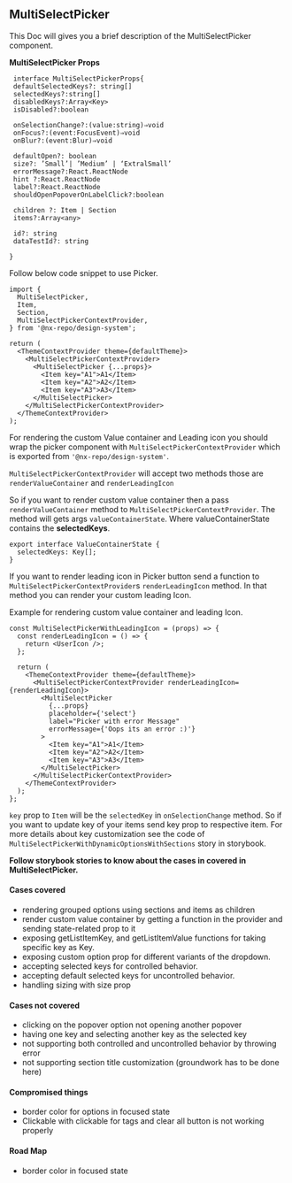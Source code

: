 
<Meta title="MDX/MultiSelectPicker" component={MultiSelectPicker} />

## MultiSelectPicker

This Doc will gives you a brief description of the MultiSelectPicker
component.

**MultiSelectPicker Props**

```tsx
 interface MultiSelectPickerProps{
 defaultSelectedKeys?: string[]
 selectedKeys?:string[]
 disabledKeys?:Array<Key>
 isDisabled?:boolean

 onSelectionChange?:(value:string)⇒void
 onFocus?:(event:FocusEvent)⇒void
 onBlur?:(event:Blur)⇒void

 defaultOpen?: boolean
 size?: ’Small’| ’Medium’ | ‘ExtralSmall’
 errorMessage?:React.ReactNode
 hint ?:React.ReactNode
 label?:React.ReactNode
 shouldOpenPopoverOnLabelClick?:boolean

 children ?: Item | Section
 items?:Array<any>

 id?: string
 dataTestId?: string

}
```

Follow below code snippet to use Picker.

```tsx
import {
  MultiSelectPicker,
  Item,
  Section,
  MultiSelectPickerContextProvider,
} from '@nx-repo/design-system';

return (
  <ThemeContextProvider theme={defaultTheme}>
    <MultiSelectPickerContextProvider>
      <MultiSelectPicker {...props}>
        <Item key="A1">A1</Item>
        <Item key="A2">A2</Item>
        <Item key="A3">A3</Item>
      </MultiSelectPicker>
    </MultiSelectPickerContextProvider>
  </ThemeContextProvider>
);
```

For rendering the custom Value container and Leading icon you should wrap the picker component with `MultiSelectPickerContextProvider` which is exported from `'@nx-repo/design-system'`.

`MultiSelectPickerContextProvider` will accept two methods those are `renderValueContainer` and `renderLeadingIcon`

So if you want to render custom value container then a pass `renderValueContainer` method to `MultiSelectPickerContextProvider`. The method will gets args `valueContainerState`.
Where valueContainerState contains the **selectedKeys**.

```tsx
export interface ValueContainerState {
  selectedKeys: Key[];
}
```

If you want to render leading icon in Picker button send a function to `MultiSelectPickerContextProvider`s `renderLeadingIcon` method. In that method you can render your custom leading Icon.

Example for rendering custom value container and leading Icon.

```tsx
const MultiSelectPickerWithLeadingIcon = (props) => {
  const renderLeadingIcon = () => {
    return <UserIcon />;
  };

  return (
    <ThemeContextProvider theme={defaultTheme}>
      <MultiSelectPickerContextProvider renderLeadingIcon={renderLeadingIcon}>
        <MultiSelectPicker
          {...props}
          placeholder={'select'}
          label="Picker with error Message"
          errorMessage={'Oops its an error :)'}
        >
          <Item key="A1">A1</Item>
          <Item key="A2">A2</Item>
          <Item key="A3">A3</Item>
        </MultiSelectPicker>
      </MultiSelectPickerContextProvider>
    </ThemeContextProvider>
  );
};
```

`key` prop to `Item` will be the `selectedKey` in `onSelectionChange` method. So if you want to update key of your items send key prop to respective item.
For more details about key customization see the code of `MultiSelectPickerWithDynamicOptionsWithSections` story in storybook.

**Follow storybook stories to know about the cases in covered in MultiSelectPicker.**

#### **Cases covered**

- rendering grouped options using sections and items as children
- render custom value container by getting a function in the provider and sending state-related prop to it
- exposing getListItemKey, and getListItemValue functions for taking specific key as Key.
- exposing custom option prop for different variants of the dropdown.
- accepting selected keys for controlled behavior.
- accepting default selected keys for uncontrolled behavior.
- handling sizing with size prop

#### **Cases not covered**

- clicking on the popover option not opening another popover
- having one key and selecting another key as the selected key
- not supporting both controlled and uncontrolled behavior by throwing error
- not supporting section title customization (groundwork has to be done here)

#### **Compromised things**

- border color for options in focused state
- Clickable with clickable for tags and clear all button is not working properly

#### **Road Map**

- border color in focused state
